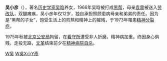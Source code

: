 {{multiple issues|
{{expand|time=2018-05-23T08:05:56+00:00}}
{{expert|time=2018-05-23T08:05:56+00:00}}
{{unreferenced|time=2018-05-23T08:05:56+00:00}}
}}
'''吴小彦'''（{{Bd|1954年||1976年|9月23日}}），著名[[历史学家|历史学家]][[吴晗|吴晗]]养女，1966年吴晗被打成[[黑帮|黑帮]]，母亲[[袁震|袁震]]被送入[[劳改队|劳改队]]，双腿瘫痪，吴小彦年仅12岁，独自承担照顾患病母亲和弟弟的责任。因为是“黑帮的子女”，饱受生活上的煎熬和精神上的摧残，于1973年罹患[[精神分裂症|精神分裂症]]。

1975年秋被[[北京|北京]][[公安局|公安局]]拘留，在[[看守所|看守所]]遭受非人折磨，精神病加重。终因身心俱残，走投无路，[[文革|文革]]结束前夕在[[精神病院|精神病院]][[自杀|自杀]]。

[[Category:文革受难者|W吴]]
[[Category:文革自殺者|W吳X小Y彥]]